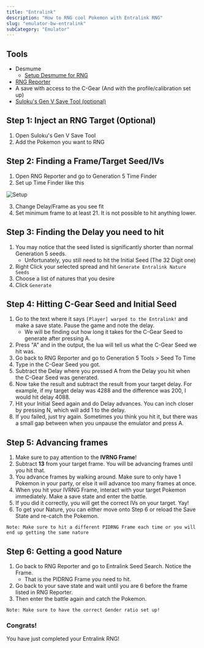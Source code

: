 ```yaml
---
title: "Entralink"
description: "How to RNG cool Pokemon with Entralink RNG"
slug: "emulator-bw-entralink"
subCategory: "Emulator"
---
```


## Tools

- Desmume
  - [Setup Desmume for RNG](https://www.pokemonrng.com/desmume-setup)
- [RNG Reporter](https://github.com/Admiral-Fish/RNGReporter/releases)
- A save with access to the C-Gear (And with the profile/calibration set up)
- [Suloku's Gen V Save Tool (optional)](https://projectpokemon.org/home/forums/topic/37801-gen-5-generation-5-save-tool-entralink-medals-join-avenue-and-others-not-in-pokegen/)

## Step 1: Inject an RNG Target (Optional)

1. Open Suloku's Gen V Save Tool
2. Add the Pokemon you want to RNG

## Step 2: Finding a Frame/Target Seed/IVs

1. Open RNG Reporter and go to Generation 5 Time Finder
2. Set up Time Finder like this

![Setup](../../images/Black-and-White/Entralink/Setup.png)

3. Change Delay/Frame as you see fit
4. Set minimum frame to at least 21. It is not possible to hit anything lower.

## Step 3: Finding the Delay you need to hit

1. You may notice that the seed listed is significantly shorter than normal Generation 5 seeds.
   - Unfortunately, you still need to hit the Initial Seed (The 32 Digit one)
2. Right Click your selected spread and hit `Generate Entralink Nature Seeds`
3. Choose a list of natures that you desire
4. Click `Generate`

## Step 4: Hitting C-Gear Seed and Initial Seed

1. Go to the text where it says `[Player] warped to the Entralink!` and make a save state. Pause the game and note the delay.
   - We will be finding out how long it takes for the C-Gear Seed to generate after pressing A.
2. Press "A" and in the output, the lua will tell us what the C-Gear Seed we hit was.
3. Go back to RNG Reporter and go to Generation 5 Tools > Seed To Time
4. Type in the C-Gear Seed you got.
5. Subtract the Delay where you pressed A from the Delay you hit when the C-Gear Seed was generated.
6. Now take the result and subtract the result from your target delay. For example, if my target delay was 4288 and the difference was 200, I would hit delay 4088.
7. Hit your Initial Seed again and do Delay advances. You can inch closer by pressing N, which will add 1 to the delay.
8. If you failed, just try again. Sometimes you think you hit it, but there was a small gap between when you unpause the emulator and press A.

## Step 5: Advancing frames

1. Make sure to pay attention to the **IVRNG Frame**!
2. Subtract **13** from your target frame. You will be advancing frames until you hit that.
3. You advance frames by walking around. Make sure to only have 1 Pokemon in your party, or else it will advance too many frames at once.
4. When you hit your IVRNG Frame, interact with your target Pokemon immediately. Make a save state and enter the battle.
5. If you did it correctly, you will get the correct IVs on your target. Yay!
6. To get your Nature, you can either move onto Step 6 or reload the Save State and re-catch the Pokemon.

```
Note: Make sure to hit a different PIDRNG Frame each time or you will end up getting the same nature
```

## Step 6: Getting a good Nature

1. Go back to RNG Reporter and go to Entralink Seed Search. Notice the Frame.
   - That is the PIDRNG Frame you need to hit.
2. Go back to your save state and wait until you are 6 before the frame listed in RNG Reporter.
3. Then enter the battle again and catch the Pokemon.

```
Note: Make sure to have the correct Gender ratio set up!
```

### Congrats!

You have just completed your Entralink RNG!
